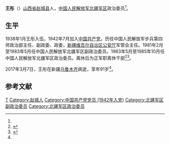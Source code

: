 '''王彤'''（{{bd|1926年|11月|2017年|3月7日|catIdx=Wang}}）[[山西省|山西省]][[赵城县|赵城县]]人，[[中国人民解放军北疆军区|中国人民解放军北疆军区]]政治委员<ref name=pp/>。

==生平==
1938年1月王彤入伍，1942年7月加入[[中国共产党|中国共产党]]。历任中国人民解放军步兵第四师政治部主任、副政委、政委，[[新疆维吾尔自治区公安厅|新疆维吾尔自治区公安厅]]军管会主任。1981年2月至1983年5月任中国人民解放军北疆军区副政治委员。1983年5月至1985年10月任中国人民解放军北疆军区政治委员。离休后为正军职离休干部<ref name=pp>{{Cite web |url = http://www.thepaper.cn/newsDetail_forward_1647561 |title = 原北疆军区政委王彤3月7日在新疆乌鲁木齐逝世，享年91岁 |author =  |date = 2017-03-25 |publisher = 澎湃新闻 |language =  |accessdate =  |quote =  |archive-date = 2017-03-25 |archive-url = https://web.archive.org/web/20170325201903/http://www.thepaper.cn/newsDetail_forward_1647561 |dead-url = no }}</ref><ref name=minglu> {{Cite book | author =  | title = 新疆通志（第二十八卷）军事志 | location =  乌鲁木齐| publisher = 新疆人民出版社 | date = 1997年 | pages =  | ISBN =  9787228030842| accessdate =  | url =  | language =  | quote = 新疆（乌鲁木齐）军区军职以上干部名录表（1949.10～1985）}} </ref>。 

2017年3月7日，王彤在新疆[[乌鲁木齐|乌鲁木齐]]病逝，享年91岁<ref name=pp/>。

==参考文献==
{{Reflist}}

{{DEFAULTSORT:Wang王}}
[[Category:王姓|T]]
[[Category:赵城人|Category:赵城人]]
[[Category:中国共产党党员_(1942年入党)|Category:中国共产党党员 (1942年入党)]]
[[Category:北疆军区副政治委员|Category:北疆军区副政治委员]]
[[Category:北疆军区政治委员|Category:北疆军区政治委员]]